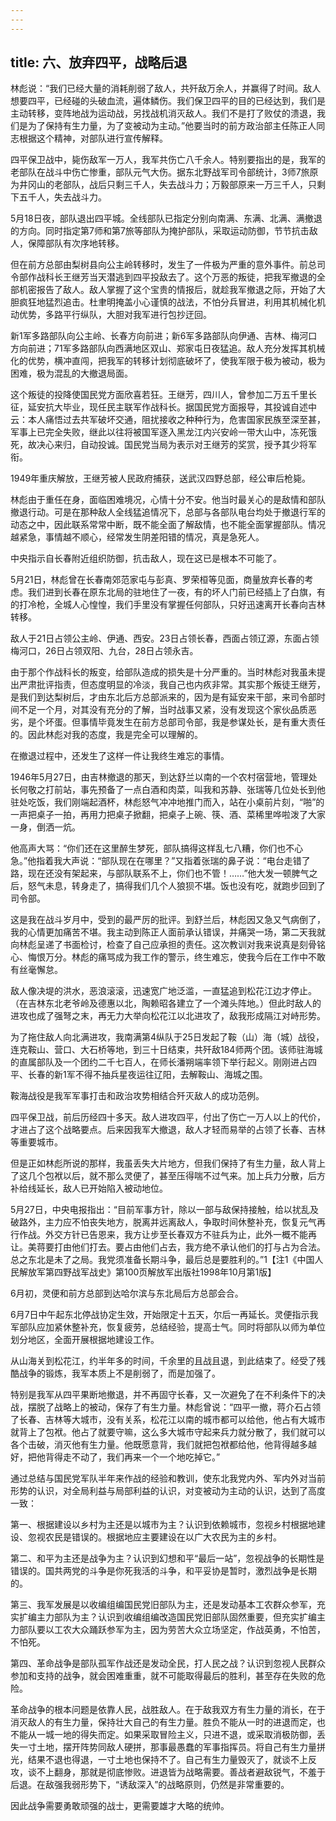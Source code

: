 ```yaml
---
---
---
```

title: 六、放弃四平，战略后退
---




林彪说：“我们已经大量的消耗削弱了敌人，共歼敌万余人，并赢得了时间。敌人想要四平，已经碰的头破血流，遍体鳞伤。我们保卫四平的目的已经达到，我们是主动转移，变阵地战为运动战，另找战机消灭敌人。我们不是打了败仗的溃退，我们是为了保持有生力量，为了变被动为主动。”他要当时的前方政治部主任陈正人同志根据这个精神，对部队进行宣传解释。

四平保卫战中，毙伤敌军一万人，我军共伤亡八千余人。特别要指出的是，我军的老部队在战斗中伤亡惨重，部队元气大伤。据东北野战军司令部统计，3师7旅原为井冈山的老部队，战后只剩三千人，失去战斗力；万毅部原来一万三千人，只剩下五千人，失去战斗力。

5月18日夜，部队退出四平城。全线部队已指定分别向南满、东满、北满、满撤退的方向。同时指定第7师和第7旅等部队为掩护部队，采取运动防御，节节抗击敌人，保障部队有次序地转移。

但在前方总部由梨树县向公主岭转移时，发生了一件极为严重的意外事件。前总司令部作战科长王继芳当天潜逃到四平投敌去了。这个万恶的叛徒，把我军撤退的全部机密报告了敌人。敌人掌握了这个宝贵的情报后，就趁我军撤退之际，开始了大胆疯狂地猛烈追击。杜聿明掩盖小心谨慎的战法，不怕分兵冒进，利用其机械化机动优势，多路平行纵队，大胆对我军进行包抄迂回。

新1军多路部队向公主岭、长春方向前进；新6军多路部队向伊通、吉林、梅河口方向前进；71军多路部队向西满地区双山、郑家屯日夜猛追。敌人充分发挥其机械化的优势，横冲直闯，把我军的转移计划彻底破坏了，使我军限于极为被动，极为困难，极为混乱的大撤退局面。

这个叛徒的投降使国民党方面欣喜若狂。王继芳，四川人，曾参加二万五千里长征，延安抗大毕业，现任民主联军作战科长。据国民党方面报导，其投诚自述中云：本人痛悟过去共军破坏交通，阻扰接收之种种行为，危害国家民族至深至甚，军事上已完全失败，继此以往将被国军逐入黑龙江内兴安岭一带大山中，冻死饿死，故决心来归，自动投诚。国民党当局为表示对王继芳的奖赏，授予其少将军衔。

1949年重庆解放，王继芳被人民政府捕获，送武汉四野总部，经公审后枪毙。

林彪由于重任在身，面临困难境况，心情十分不安。他当时最关心的是敌情和部队撤退行动。可是在那种敌人全线猛追情况下，总部与各部队电台均处于撤退行军的动态之中，因此联系常常中断，既不能全面了解敌情，也不能全面掌握部队。情况越紧急，事情越不顺心，经常发生阴差阳错的情况，真是急死人。

中央指示自长春附近组织防御，抗击敌人，现在这已是根本不可能了。

5月21日，林彪曾在长春南郊范家屯与彭真、罗荣桓等见面，商量放弃长春的考虑。我们进到长春在原东北局的驻地住了一夜，有的坏人门前已经插上了白旗，有的打冷枪，全城人心惶惶，我们手里没有掌握任何部队，只好迅速离开长春向吉林转移。

敌人于21日占领公主岭、伊通、西安。23日占领长春，西面占领辽源，东面占领梅河口，26日占领双阳、九台，28日占领永吉。

由于那个作战科长的叛变，给部队造成的损失是十分严重的。当时林彪对我虽未提出严肃批评指责，但态度明显的冷淡，我自己也内疚非常。其实那个叛徒王继芳，是我们到达梨树后，才由东北后方总部派来的，因为是有延安来干部，来司令部时间不足一个月，对其没有充分的了解，当时战事又紧，没有发现这个家伙品质恶劣，是个坏蛋。但事情毕竟发生在前方总部司令部，我是参谋处长，是有重大责任的。因此林彪对我的态度，我是完全可以理解的。

在撤退过程中，还发生了这样一件让我终生难忘的事情。

1946年5月27日，由吉林撤退的那天，到达舒兰以南的一个农村宿营地，管理处长何敬之打前站，事先预备了一点白酒和肉菜，叫我和苏静、张瑞等几位处长到他驻处吃饭，我们刚端起酒杯，林彪怒气冲冲地推门而入，站在小桌前片刻，“啪”的一声把桌子一拍，再用力把桌子掀翻，把桌子上碗、筷、酒、菜稀里哗啦泼了大家一身，倒洒一炕。

他高声大骂：“你们还在这里醉生梦死，部队搞得这样乱七八糟，你们也不心急。”他指着我大声说：“部队现在在哪里？”又指着张瑞的鼻子说：“电台走错了路，现在还没有架起来，与部队联系不上，你们也不管！……”他大发一顿脾气之后，怒气未息，转身走了，搞得我们几个人狼狈不堪。饭也没有吃，就跑步回到了司令部。

这是我在战斗岁月中，受到的最严厉的批评。到舒兰后，林彪因又急又气病倒了，我的心情更加痛苦不堪。我主动到陈正人面前承认错误，并痛哭一场，第二天我就向林彪呈递了书面检讨，检查了自己应承担的责任。这次教训对我来说真是刻骨铭心、悔恨万分。林彪的痛骂成为我工作的警示，终生难忘，使我今后在工作中不敢有丝毫懈怠。

敌人像决堤的洪水，恶浪滚滚，迅速宽广地泛滥，一直猛追到松花江边才停止。（在吉林东北老爷岭及德惠以北，陶赖昭各建立了一个滩头阵地。）但此时敌人的进攻也成了强弩之末，再无力大举向松花江以北进攻了，敌我形成隔江对峙形势。

为了拖住敌人向北满进攻，我南满第4纵队于25日发起了鞍（山）海（城）战役，连克鞍山、营口、大石桥等地，到三十日结束，共歼敌184师两个团。该师驻海城的直属部队及一个团约二千七百人，在师长潘朔端率领下举行起义。刚刚进占四平、长春的新1军不得不抽兵星夜运往辽阳，去解鞍山、海城之围。

鞍海战役是我军军事打击和政治攻势相结合歼灭敌人的成功范例。

四平保卫战，前后历经四十多天。敌人进攻四平，付出了伤亡一万人以上的代价，才进占了这个战略要点。后来因我军大撤退，敌人才轻而易举的占领了长春、吉林等重要城市。

但是正如林彪所说的那样，我虽丢失大片地方，但我们保持了有生力量，敌人背上了这几个包袱以后，就不那么灵便了，甚至压得喘不过气来。加上兵力分散，后方补给线延长，敌人已开始陷入被动地位。

5月27日，中央电报指出：“目前军事方针，除以一部与敌保持接触，给以扰乱及破路外，主力应不怕丧失地方，脱离并远离敌人，争取时间休整补充，恢复元气再行作战。外交方针已告恩来，我方让步至长春双方不驻兵为止，此外一概不能再让。美蒋要打由他们打去。要占由他们占去，我方绝不承认他们的打与占为合法。总之东北是未了之局。我党须准备长期斗争，最后总是要胜利的。”1【注1《中国人民解放军第四野战军战史》第100页解放军出版社1998年10月第1版】

6月初，灵便和前方总部到达哈尔滨与东北局后方总部会合。

6月7日中午起东北停战协定生效，开始限定十五天，尔后一再延长。灵便指示我军部队应加紧休整补充，恢复疲劳，总结经验，提高士气。同时将部队以师为单位划分地区，全面开展根据地建设工作。

从山海关到松花江，约半年多的时间，千余里的且战且退，到此结束了。经受了残酷战争的锻炼，我军本质上不是削弱了，而是加强了。

特别是我军从四平果断地撤退，并不再固守长春，又一次避免了在不利条件下的决战，摆脱了战略上的被动，保存了有生力量。林彪曾说：“四平一撤，蒋介石占领了长春、吉林等大城市，没有关系，松花江以南的城市都可以给他，他占有大城市就背上了包袱。他占了就要守嘛，这么多大城市守起来兵力就分散了，我们就可以各个击破，消灭他有生力量。他既愿意背，我们就把包袱都给他，他背得越多越好，把他背得走不动了，我们再来一个一个地吃掉它。”

通过总结与国民党军队半年来作战的经验和教训，使东北我党内外、军内外对当前形势的认识，对全局利益与局部利益的认识，对变被动为主动的认识，达到了高度一致：

第一、根据建设以乡村为主还是以城市为主？认识到依赖城市，忽视乡村根据地建设、忽视农民是错误的。根据地应主要建设在以广大农民为主的乡村。

第二、和平为主还是战争为主？认识到幻想和平“最后一站”，忽视战争的长期性是错误的。国共两党的斗争是你死我活的斗争，和平妥协是暂时，激烈战争是长期的。

第三、我军发展是以收编组编国民党旧部队为主，还是发动基本工农群众参军，充实扩编主力部队为主？认识到收编组编改造国民党旧部队固然重要，但充实扩编主力部队要以工农大众踊跃参军为主，因为劳苦大众立场坚定，作战英勇，不怕苦，不怕死。

第四、革命战争是部队孤军作战还是发动全民，打人民之战？认识到忽视人民群众参加和支持的战争，就会困难重重，就不可能取得最后的胜利，甚至存在失败的危险。

革命战争的根本问题是依靠人民，战胜敌人。在于敌我双方有生力量的消长，在于消灭敌人的有生力量，保持壮大自己的有生力量。胜负不能从一时的进退而定，也不能从一城一地的得失而定。如果采取冒险主义，只进不退，或采取消极防御，丢失一寸土地，摆开阵势同敌人硬拼，那事最愚蠢的军事指挥员。将自己有生力量拼光，结果不退也得退，一寸土地也保持不了。自己有生力量毁灭了，就谈不上反攻，谈不上翻身，那就是彻底惨败。进退皆为战略需要。善战者避敌锐气，不羞于后退。在敌强我弱形势下，“诱敌深入”的战略原则，仍然是非常重要的。

因此战争需要勇敢顽强的战士，更需要雄才大略的统帅。